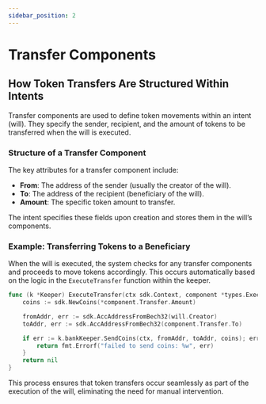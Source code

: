 ```yaml
---
sidebar_position: 2
---
```


# Transfer Components

## How Token Transfers Are Structured Within Intents

Transfer components are used to define token movements within an intent (will). They specify the sender, recipient, and the amount of tokens to be transferred when the will is executed.

### Structure of a Transfer Component

The key attributes for a transfer component include:
- **From**: The address of the sender (usually the creator of the will).
- **To**: The address of the recipient (beneficiary of the will).
- **Amount**: The specific token amount to transfer.

The intent specifies these fields upon creation and stores them in the will’s components.

### Example: Transferring Tokens to a Beneficiary

When the will is executed, the system checks for any transfer components and proceeds to move tokens accordingly. This occurs automatically based on the logic in the `ExecuteTransfer` function within the keeper.

```go
func (k *Keeper) ExecuteTransfer(ctx sdk.Context, component *types.ExecutionComponent, will types.Will) error {
    coins := sdk.NewCoins(*component.Transfer.Amount)

    fromAddr, err := sdk.AccAddressFromBech32(will.Creator)
    toAddr, err := sdk.AccAddressFromBech32(component.Transfer.To)

    if err := k.bankKeeper.SendCoins(ctx, fromAddr, toAddr, coins); err != nil {
        return fmt.Errorf("failed to send coins: %w", err)
    }
    return nil
}
```

This process ensures that token transfers occur seamlessly as part of the execution of the will, eliminating the need for manual intervention.

